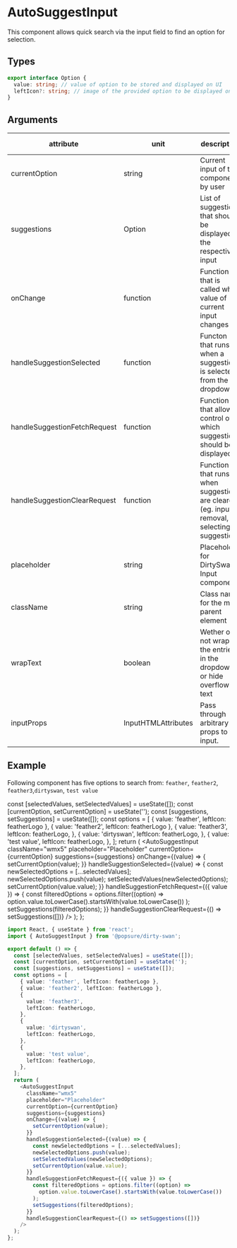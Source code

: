 

<Meta title="JSX/Inputs/AutoSuggestInput" />

# AutoSuggestInput

This component allows quick search via the input field to find an option for selection.

## Types

```typescript
export interface Option {
  value: string; // value of option to be stored and displayed on UI
  leftIcon?: string; // image of the provided option to be displayed on UI
}
```

## Arguments

| attribute                    | unit     | description                                                                               | default value | required |
| ---------------------------- | -------- | ----------------------------------------------------------------------------------------- | ------------- | -------- |
| currentOption                | string   | Current input of the component by user                                                    | n/a           | true     |
| suggestions                  | Option   | List of suggestions that should be displayed to the respective input                      | n/a           | true     |
| onChange                     | function | Function that is called when value of current input changes                               | n/a           | true     |
| handleSuggestionSelected     | function | Functon that runs when a suggestion is selected from the dropdown                         | n/a           | true     |
| handleSuggestionFetchRequest | function | Function that allows control of which suggestions should be displayed                     | n/a           | true     |
| handleSuggestionClearRequest | function | Function that runs when suggestions are cleared (eg. input removal, selecting suggestion) | n/a           | true     |
| placeholder                  | string   | Placeholder for DirtySwan Input component                                                 | n/a           | true     |
| className                    | string   | Class name for the most parent element                                                    | undefined     | false    |
| wrapText                     | boolean  | Wether or not wrap the entries in the dropdown or hide overflown text                     | false         | false    |
| inputProps                   | InputHTMLAttributes  | Pass through arbitrary props to the input.                                    | n/a           | false    |

## Example

Following component has five options to search from: `feather`, `feather2`, `feather3`,`dirtyswan`, `test value`

  const [selectedValues, setSelectedValues] = useState([]);
  const [currentOption, setCurrentOption] = useState('');
  const [suggestions, setSuggestions] = useState([]);
  const options = [
    { value: 'feather', leftIcon: featherLogo },
    { value: 'feather2', leftIcon: featherLogo },
    {
      value: 'feather3',
      leftIcon: featherLogo,
    },
    {
      value: 'dirtyswan',
      leftIcon: featherLogo,
    },
    {
      value: 'test value',
      leftIcon: featherLogo,
    },
  ];
  return (
    <AutoSuggestInput
      className="wmx5"
      placeholder="Placeholder"
      currentOption={currentOption}
      suggestions={suggestions}
      onChange={(value) => {
        setCurrentOption(value);
      }}
      handleSuggestionSelected={(value) => {
        const newSelectedOptions = [...selectedValues];
        newSelectedOptions.push(value);
        setSelectedValues(newSelectedOptions);
        setCurrentOption(value.value);
      }}
      handleSuggestionFetchRequest={({ value }) => {
        const filteredOptions = options.filter((option) =>
          option.value.toLowerCase().startsWith(value.toLowerCase())
        );
        setSuggestions(filteredOptions);
      }}
      handleSuggestionClearRequest={() => setSuggestions([])}
    />
  );
};

<AutoSuggestInputStory />

```typescript
import React, { useState } from 'react';
import { AutoSuggestInput } from '@popsure/dirty-swan';

export default () => {
  const [selectedValues, setSelectedValues] = useState([]);
  const [currentOption, setCurrentOption] = useState('');
  const [suggestions, setSuggestions] = useState([]);
  const options = [
    { value: 'feather', leftIcon: featherLogo },
    { value: 'feather2', leftIcon: featherLogo },
    {
      value: 'feather3',
      leftIcon: featherLogo,
    },
    {
      value: 'dirtyswan',
      leftIcon: featherLogo,
    },
    {
      value: 'test value',
      leftIcon: featherLogo,
    },
  ];
  return (
    <AutoSuggestInput
      className="wmx5"
      placeholder="Placeholder"
      currentOption={currentOption}
      suggestions={suggestions}
      onChange={(value) => {
        setCurrentOption(value);
      }}
      handleSuggestionSelected={(value) => {
        const newSelectedOptions = [...selectedValues];
        newSelectedOptions.push(value);
        setSelectedValues(newSelectedOptions);
        setCurrentOption(value.value);
      }}
      handleSuggestionFetchRequest={({ value }) => {
        const filteredOptions = options.filter((option) =>
          option.value.toLowerCase().startsWith(value.toLowerCase())
        );
        setSuggestions(filteredOptions);
      }}
      handleSuggestionClearRequest={() => setSuggestions([])}
    />
  );
};
```
